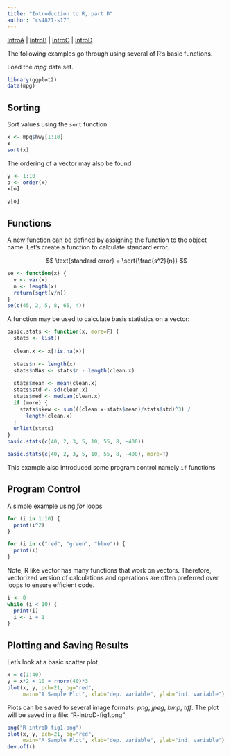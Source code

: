 ```yaml
---
title: "Introduction to R, part D"
author: "cs4821-s17"
---
```


[IntroA](introA.html) | [IntroB](introB.html) | [IntroC](introC.html) | [IntroD](introD.html)



The following examples go through using several of R's basic functions.

Load the _mpg_ data set.

```r
library(ggplot2)
data(mpg)
```

## Sorting

Sort values using the `sort` function
```r
x <- mpg$hwy[1:10]
x
sort(x)
```

The ordering of a vector may also be found
```r
y <- 1:10
o <- order(x)
x[o]
```

```r
y[o]
```

## Functions

A new function can be defined by assigning the function to the object name.  Let's create a function to calculate standard error.

$$ \text{standard error} = \sqrt{\frac{s^2}{n}} $$

```r
se <- function(x) {
  v <- var(x)
  n <- length(x)
  return(sqrt(v/n))
}
se(c(45, 2, 5, 8, 65, 4))
```

A function may be used to calculate basis statistics on a vector:

```r
basic.stats <- function(x, more=F) {
  stats <- list()
  
  clean.x <- x[!is.na(x)]
  
  stats$n <- length(x)
  stats$nNAs <- stats$n - length(clean.x)
  
  stats$mean <- mean(clean.x)
  stats$std <- sd(clean.x)
  stats$med <- median(clean.x)
  if (more) {
    stats$skew <- sum(((clean.x-stats$mean)/stats$std)^3) / 
      length(clean.x)
  }
  unlist(stats)
}
basic.stats(c(40, 2, 3, 5, 10, 55, 8, -400))
```

```r
basic.stats(c(40, 2, 3, 5, 10, 55, 8, -400), more=T)
```

This example also introduced some program control namely `if` functions

## Program Control

A simple example using _for_ loops

```r
for (i in 1:10) {
  print(i^2)
}
```

```r
for (i in c("red", "green", "blue")) {
  print(i)
}
```

Note, R like vector has many functions that work on vectors. Therefore, vectorized version of calculations and operations are often preferred over loops to ensure efficient code.

```r
i <- 0
while (i < 10) {
  print(i)
  i <- i + 1
}
```

## Plotting and Saving Results

Let's look at a basic scatter plot

```r
x = c(1:40)
y = x*2 + 10 + rnorm(40)*3
plot(x, y, pch=21, bg="red",
     main="A Sample Plot", xlab="dep. variable", ylab="ind. variable")
```

Plots can be saved to several image formats: _png_, _jpeg_, _bmp_, _tiff_.  The plot will be saved in a file: "R-introD-fig1.png"

```r
png("R-introD-fig1.png")
plot(x, y, pch=21, bg="red",
     main="A Sample Plot", xlab="dep. variable", ylab="ind. variable")
dev.off()
```


